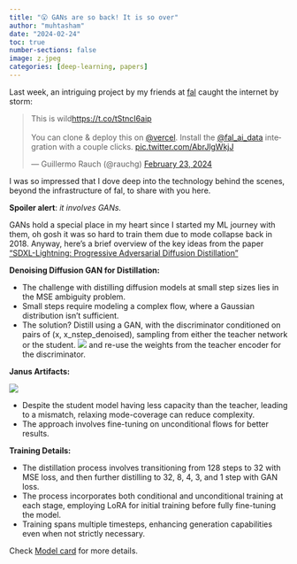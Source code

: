 ```yaml
---
title: "😮 GANs are so back! It is so over"
author: "muhtasham"
date: "2024-02-24"
toc: true
number-sections: false
image: z.jpeg
categories: [deep-learning, papers]
---
```


Last week, an intriguing project by my friends at [fal](https://fal.ai/) caught the internet by storm:

<blockquote class="twitter-tweet"><p lang="en" dir="ltr">This is wild<a href="https://t.co/tStncI6aip">https://t.co/tStncI6aip</a><br><br>You can clone &amp; deploy this on <a href="https://twitter.com/vercel?ref_src=twsrc%5Etfw">@vercel</a>. Install the <a href="https://twitter.com/fal_ai_data?ref_src=twsrc%5Etfw">@fal_ai_data</a> integration with a couple clicks. <a href="https://t.co/AbrJlgWkjJ">pic.twitter.com/AbrJlgWkjJ</a></p>&mdash; Guillermo Rauch (@rauchg) <a href="https://twitter.com/rauchg/status/1761138889019077104?ref_src=twsrc%5Etfw">February 23, 2024</a></blockquote> <script async src="https://platform.twitter.com/widgets.js" charset="utf-8"></script>

I was so impressed that I dove deep into the technology behind the scenes, beyond the infrastructure of fal, to share with you here. 

**Spoiler alert**: *it involves GANs.*

GANs hold a special place in my heart since I started my ML journey with them, oh gosh it was so hard to train them due to mode collapse back in 2018. Anyway, here's a brief overview of the key ideas from the paper ["SDXL-Lightning: Progressive Adversarial Diffusion Distillation"](https://arxiv.org/abs/2402.13929)

**Denoising Diffusion GAN for Distillation:**

- The challenge with distilling diffusion models at small step sizes lies in the MSE ambiguity problem.
- Small steps require modeling a complex flow, where a Gaussian distribution isn't sufficient.
- The solution? Distill using a GAN, with the discriminator conditioned on pairs of (x, x_nstep_denoised), sampling from either the teacher network or the student.
![](eq1.png)
and re-use the weights from the teacher encoder for the discriminator.

**Janus Artifacts:**

![](fig2.png)

- Despite the student model having less capacity than the teacher, leading to a mismatch, relaxing mode-coverage can reduce complexity.
- The approach involves fine-tuning on unconditional flows for better results.


**Training Details:**

- The distillation process involves transitioning from 128 steps to 32 with MSE loss, and then further distilling to 32, 8, 4, 3, and 1 step with GAN loss.
- The process incorporates both conditional and unconditional training at each stage, employing LoRA for initial training before fully fine-tuning the model.
- Training spans multiple timesteps, enhancing generation capabilities even when not strictly necessary.

Check [Model card](https://huggingface.co/ByteDance/SDXL-Lightning) for more details.

